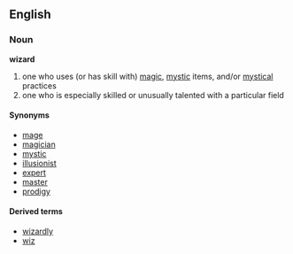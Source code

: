 ==English==

===Noun===
'''wizard'''

# one who uses (or has skill with) [[magic]], [[mystic]] items, and/or [[mystical]] practices
# one who is especially skilled or unusually talented with a particular field

====Synonyms====
*[[mage]]
*[[magician]]
*[[mystic]]
*[[illusionist]]
*[[expert]]
*[[master]]
*[[prodigy]]

====Derived terms====
* [[wizardly]]
* [[wiz]]